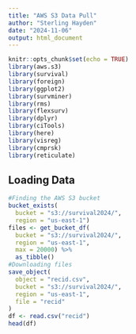 ```yaml
---
title: "AWS S3 Data Pull"
author: "Sterling Hayden"
date: "2024-11-06"
output: html_document
---
```


```r
knitr::opts_chunk$set(echo = TRUE)
library(aws.s3)
library(survival)
library(foreign)
library(ggplot2)
library(survminer)
library(rms)
library(flexsurv)
library(dplyr)
library(ciTools)
library(here)
library(visreg)
library(cmprsk)
library(reticulate)
```


## Loading Data
```r
#Finding the AWS S3 bucket
bucket_exists(
  bucket = "s3://survival2024/",
  region = "us-east-1")
files <- get_bucket_df(
  bucket = "s3://survival2024/",
  region = "us-east-1",
  max = 20000) %>%
  as_tibble()
#Downloading files
save_object(
  object = "recid.csv",
  bucket = "s3://survival2024/",
  region = "us-east-1",
  file = "recid"
)
df <- read.csv("recid")
head(df)
```
